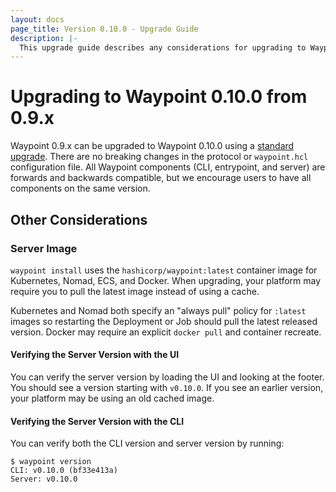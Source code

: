 ```yaml
---
layout: docs
page_title: Version 0.10.0 - Upgrade Guide
description: |-
  This upgrade guide describes any considerations for upgrading to Waypoint 0.10.0.
---
```


# Upgrading to Waypoint 0.10.0 from 0.9.x

Waypoint 0.9.x can be upgraded to Waypoint 0.10.0 using a [standard upgrade](/docs/upgrading#standard-upgrade).
There are no breaking changes in the protocol or `waypoint.hcl` configuration file. All
Waypoint components (CLI, entrypoint, and server) are forwards and backwards
compatible, but we encourage users to have all components on the same version.

## Other Considerations

### Server Image

`waypoint install` uses the `hashicorp/waypoint:latest` container image for
Kubernetes, Nomad, ECS, and Docker. When upgrading, your platform may require
you to pull the latest image instead of using a cache.

Kubernetes and Nomad both specify an "always pull" policy for `:latest` images
so restarting the Deployment or Job should pull the latest released version.
Docker may require an explicit `docker pull` and container recreate.

#### Verifying the Server Version with the UI

You can verify the server version by loading the UI and looking at the footer.
You should see a version starting with `v0.10.0`. If you see an earlier version,
your platform may be using an old cached image.

#### Verifying the Server Version with the CLI

You can verify both the CLI version and server version by running:

```shell-session
$ waypoint version
CLI: v0.10.0 (bf33e413a)
Server: v0.10.0
```
